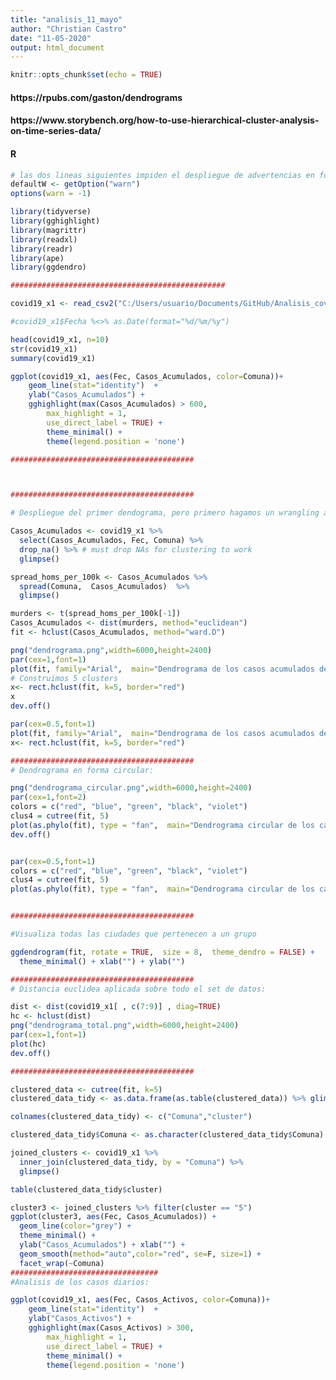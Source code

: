 ```yaml
---
title: "analisis_11_mayo"
author: "Christian Castro"
date: "11-05-2020"
output: html_document
---
```


```r
knitr::opts_chunk$set(echo = TRUE)
```

#### https://rpubs.com/gaston/dendrograms
#### https://www.storybench.org/how-to-use-hierarchical-cluster-analysis-on-time-series-data/
#### R 

```r

# las dos lineas siguientes impiden el despliegue de advertencias en forma local:
defaultW <- getOption("warn") 
options(warn = -1)

library(tidyverse)
library(gghighlight)
library(magrittr)
library(readxl)
library(readr)
library(ape)
library(ggdendro)

################################################

covid19_x1 <- read_csv2("C:/Users/usuario/Documents/GitHub/Analisis_covid19_con_R/analisis_11_mayo/covid19_x3.csv")

#covid19_x1$Fecha %<>% as.Date(format="%d/%m/%y")

head(covid19_x1, n=10)
str(covid19_x1)
summary(covid19_x1)

ggplot(covid19_x1, aes(Fec, Casos_Acumulados, color=Comuna))+
    geom_line(stat="identity")  +
    ylab("Casos_Acumulados") +
    gghighlight(max(Casos_Acumulados) > 600,
        max_highlight = 1,
        use_direct_label = TRUE) +
        theme_minimal() +
        theme(legend.position = 'none')

#########################################



#########################################

# Despliegue del primer dendograma, pero primero hagamos un wrangling a los datos:

Casos_Acumulados <- covid19_x1 %>%
  select(Casos_Acumulados, Fec, Comuna) %>%
  drop_na() %>% # must drop NAs for clustering to work
  glimpse()

spread_homs_per_100k <- Casos_Acumulados %>%
  spread(Comuna,  Casos_Acumulados)  %>%
  glimpse()

murders <- t(spread_homs_per_100k[-1])
Casos_Acumulados <- dist(murders, method="euclidean")  
fit <- hclust(Casos_Acumulados, method="ward.D")  

png("dendrograma.png",width=6000,height=2400)
par(cex=1,font=1)
plot(fit, family="Arial",  main="Dendrograma de los casos acumulados de Covid19 en las comunas de Chile, agrupados en 5 clusters, del 3 de Marzo al 10 de Mayo del 2020")
# Construimos 5 clusters
x<- rect.hclust(fit, k=5, border="red")
x
dev.off()

par(cex=0.5,font=1)
plot(fit, family="Arial",  main="Dendrograma de los casos acumulados de Covid19 en las comunas de Chile, agrupados en 5 clusters, del 3 de Marzo al 10 de Mayo del 2020")
x<- rect.hclust(fit, k=5, border="red")

#########################################
# Dendrograma en forma circular:

png("dendrograma_circular.png",width=6000,height=2400)
par(cex=1,font=2)
colors = c("red", "blue", "green", "black", "violet")
clus4 = cutree(fit, 5)
plot(as.phylo(fit), type = "fan",  main="Dendrograma circular de los casos acumulados de Covid19 en las comunas de Chile, agrupados en 4 clusters,  del 3 de Marzo al 10 de Mayo del 2020", tip.color = colors[clus4], label.offset = 30, cex = 1.3)
dev.off()


par(cex=0.5,font=1)
colors = c("red", "blue", "green", "black", "violet")
clus4 = cutree(fit, 5)
plot(as.phylo(fit), type = "fan",  main="Dendrograma circular de los casos acumulados de Covid19 en las comunas de Chile, agrupados en 4 clusters,  del 3 de Marzo al 10 de Mayo del 2020", tip.color = colors[clus4], label.offset = 300, cex = 0.6)


#########################################

#Visualiza todas las ciudades que pertenecen a un grupo

ggdendrogram(fit, rotate = TRUE,  size = 8,  theme_dendro = FALSE) +
  theme_minimal() + xlab("") + ylab("")

#########################################
# Distancia euclidea aplicada sobre todo el set de datos:

dist <- dist(covid19_x1[ , c(7:9)] , diag=TRUE)
hc <- hclust(dist)
png("dendrograma_total.png",width=6000,height=2400)
par(cex=1,font=1)
plot(hc)
dev.off()

#########################################

clustered_data <- cutree(fit, k=5)
clustered_data_tidy <- as.data.frame(as.table(clustered_data)) %>% glimpse()

colnames(clustered_data_tidy) <- c("Comuna","cluster")

clustered_data_tidy$Comuna <- as.character(clustered_data_tidy$Comuna)

joined_clusters <- covid19_x1 %>%
  inner_join(clustered_data_tidy, by = "Comuna") %>%
  glimpse()

table(clustered_data_tidy$cluster)

cluster3 <- joined_clusters %>% filter(cluster == "5") 
ggplot(cluster3, aes(Fec, Casos_Acumulados)) +
  geom_line(color="grey") +
  theme_minimal() +
  ylab("Casos_Acumulados") + xlab("") +
  geom_smooth(method="auto",color="red", se=F, size=1) +
  facet_wrap(~Comuna)
#################################
#Analisis de los casos diarios:

ggplot(covid19_x1, aes(Fec, Casos_Activos, color=Comuna))+
    geom_line(stat="identity")  +
    ylab("Casos_Activos") +
    gghighlight(max(Casos_Activos) > 300,
        max_highlight = 1,
        use_direct_label = TRUE) +
        theme_minimal() +
        theme(legend.position = 'none')

```
